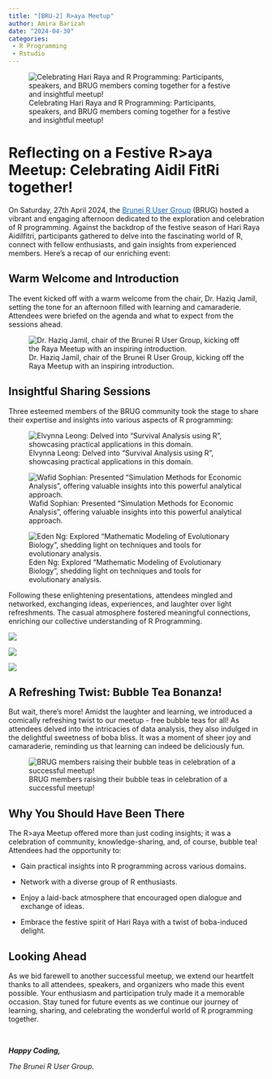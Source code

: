 ```yaml
---
title: "[BRU-2] R>aya Meetup"
author: Amira Barizah
date: "2024-04-30"
categories: 
 - R Programming
 - Rstudio
---
```


![Celebrating Hari Raya and R Programming: Participants, speakers, and BRUG members coming together for a festive and insightful meetup!](images/PHOTO-2024-04-28-07-18-25.jpg)

# Reflecting on a Festive R\>aya Meetup: Celebrating Aidil FitRi together!

On Saturday, 27th April 2024, the [Brunei R User Group](https://bruneir.github.io){style="color:#1a61b1"} (BRUG) hosted a vibrant and engaging afternoon dedicated to the exploration and celebration of R programming. Against the backdrop of the festive season of Hari Raya Aidilfitri, participants gathered to delve into the fascinating world of R, connect with fellow enthusiasts, and gain insights from experienced members. Here's a recap of our enriching event:

## Warm Welcome and Introduction

The event kicked off with a warm welcome from the chair, Dr. Haziq Jamil, setting the tone for an afternoon filled with learning and camaraderie. Attendees were briefed on the agenda and what to expect from the sessions ahead.

![Dr. Haziq Jamil, chair of the Brunei R User Group, kicking off the Raya Meetup with an inspiring introduction.](images/DSCF0824.JPG)

## Insightful Sharing Sessions

Three esteemed members of the BRUG community took the stage to share their expertise and insights into various aspects of R programming:

![Elvynna Leong: Delved into "Survival Analysis using R", showcasing practical applications in this domain.](images/DSCF0879-01.JPG)

![Wafid Sophian: Presented "Simulation Methods for Economic Analysis", offering valuable insights into this powerful analytical approach.](images/DSCF0933-01.JPG)

![Eden Ng: Explored "Mathematic Modeling of Evolutionary Biology", shedding light on techniques and tools for evolutionary analysis.](images/DSCF0974-01.JPG)

Following these enlightening presentations, attendees mingled and networked, exchanging ideas, experiences, and laughter over light refreshments. The casual atmosphere fostered meaningful connections, enriching our collective understanding of R Programming.

![](images/DSCF1024-01.JPG)

![](images/DSCF1067-01.JPG)

![](images/DSCF1028-01.JPG)

## A Refreshing Twist: Bubble Tea Bonanza!

But wait, there's more! Amidst the laughter and learning, we introduced a comically refreshing twist to our meetup - free bubble teas for all! As attendees delved into the intricacies of data analysis, they also indulged in the delightful sweetness of boba bliss. It was a moment of sheer joy and camaraderie, reminding us that learning can indeed be deliciously fun.

![BRUG members raising their bubble teas in celebration of a successful meetup!](images/DSCF0796-01.JPG)

## Why You Should Have Been There

The R\>aya Meetup offered more than just coding insights; it was a celebration of community, knowledge-sharing, and, of course, bubble tea! Attendees had the opportunity to:

-   Gain practical insights into R programming across various domains.

-   Network with a diverse group of R enthusiasts.

-   Enjoy a laid-back atmosphere that encouraged open dialogue and exchange of ideas.

-   Embrace the festive spirit of Hari Raya with a twist of boba-induced delight.

## **Looking Ahead**

As we bid farewell to another successful meetup, we extend our heartfelt thanks to all attendees, speakers, and organizers who made this event possible. Your enthusiasm and participation truly made it a memorable occasion. Stay tuned for future events as we continue our journey of learning, sharing, and celebrating the wonderful world of R programming together.

<br>

***Happy Coding,***

*The Brunei R User Group.*
